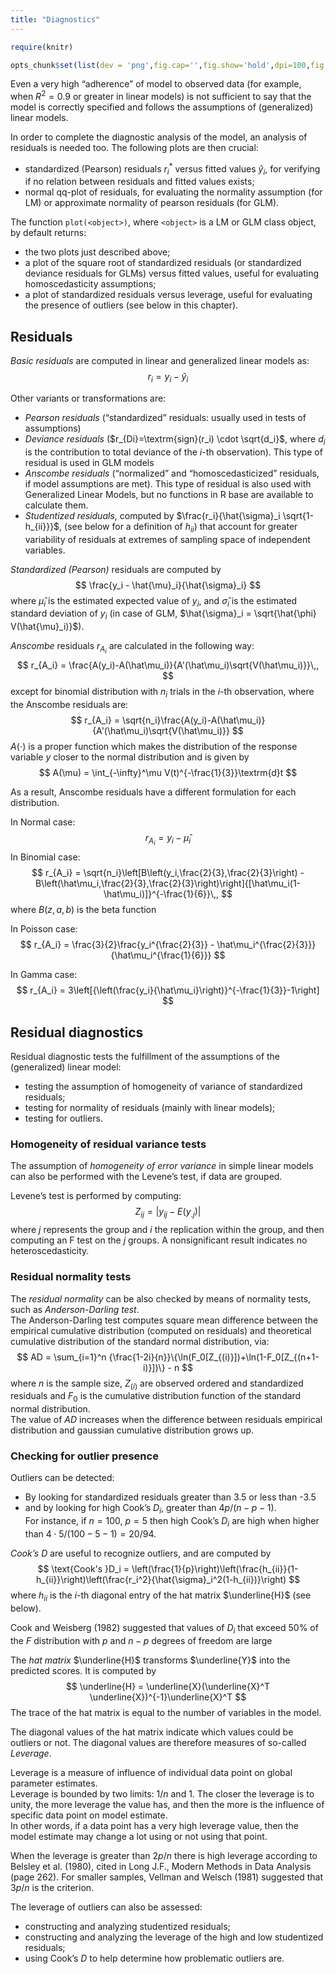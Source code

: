 ```yaml
---
title: "Diagnostics"
---
```



```r
require(knitr)

opts_chunk$set(list(dev = 'png',fig.cap='',fig.show='hold',dpi=100,fig.width=7, fig.height=7,fig.pos='H!',fig.path="images/app-"))
```

 
Even a very high "adherence" of model to observed data (for example, when $R^2 = 0.9$ or greater in linear models) is not sufficient to say that the model is correctly specified and follows the assumptions of (generalized) linear models.

In order to complete the diagnostic analysis of the model, an analysis of residuals is needed too. The following plots are then crucial:

* standardized (Pearson) residuals $r_i^*$ versus fitted values $\hat{y}_i$, for verifying if no relation between residuals and fitted values exists;
* normal qq-plot of residuals, for evaluating the normality assumption (for LM) or approximate normality of pearson residuals (for GLM).

The function `plot(<object>)`, where `<object>` is a LM or GLM class object, by default returns:

* the two plots just described above;
* a plot of the square root of standardized residuals (or standardized deviance residuals for GLMs) versus fitted values, useful for evaluating homoscedasticity assumptions;
* a plot of standardized residuals versus leverage, useful for evaluating the presence of outliers (see below in this chapter).

## Residuals

*Basic residuals* are computed in linear and generalized linear models as:
$$
r_i = y_i - \hat{y}_i
$$

Other variants or transformations are:

* _Pearson residuals_ ("standardized" residuals: usually used in tests of assumptions)
* _Deviance residuals_ ($r_{Di}=\textrm{sign}(r_i) \cdot \sqrt{d_i}$, where $d_i$ is the contribution to total deviance of the $i$-th observation). This type of residual is used in GLM models
* _Anscombe residuals_ ("normalized" and "homoscedasticized" residuals, if model assumptions are met). This type of residual is also used with Generalized Linear Models, but no functions in R base are available to calculate them.
* _Studentized residuals_, computed by $\frac{r_i}{\hat{\sigma}_i \sqrt{1-h_{ii}}}$, (see below for a definition of $h_{ii}$) that account for greater variability of residuals at extremes of sampling space of independent variables.


_Standardized (Pearson)_ residuals are computed by 
      $$
      \frac{y_i - \hat{\mu}_i}{\hat{\sigma}_i}
      $$
where $\hat{\mu}_i$ is the estimated expected value of $y_i$, and $\hat{\sigma}_i$ is the estimated standard deviation of $y_i$ (in case of GLM, $\hat{\sigma}_i = \sqrt{\hat{\phi} V(\hat{\mu}_i)}$). 

_Anscombe_ residuals $r_{A_i}$ are calculated in the following way:
$$
r_{A_i} = \frac{A(y_i)-A(\hat\mu_i)}{A'(\hat\mu_i)\sqrt{V(\hat\mu_i)}}\,,
$$
except for binomial distribution with $n_i$ trials in the $i$-th observation, where the Anscombe residuals are:
$$
r_{A_i} = \sqrt{n_i}\frac{A(y_i)-A(\hat\mu_i)}{A'(\hat\mu_i)\sqrt{V(\hat\mu_i)}}
$$
$A(\cdot)$ is a proper function which makes the distribution of the response variable $y$ closer to the normal distribution and is given by
$$
A(\mu) = \int_{-\infty}^\mu V(t)^{-\frac{1}{3}}\textrm{d}t
$$

As a result, Anscombe residuals have a different formulation for each distribution.

In Normal case:
$$
r_{A_i} = y_i - \hat\mu_i
$$
In  Binomial case: 
$$
r_{A_i} = \sqrt{n_i}\left[B\left(y_i,\frac{2}{3},\frac{2}{3}\right) - B\left(\hat\mu_i,\frac{2}{3},\frac{2}{3}\right)\right]{[\hat\mu_i(1-\hat\mu_i)]}^{-\frac{1}{6}}\,,
$$
where $B(z,a,b)$ is the beta function

In Poisson case:
$$
r_{A_i} = \frac{3}{2}\frac{y_i^{\frac{2}{3}} - \hat\mu_i^{\frac{2}{3}}}{\hat\mu_i^{\frac{1}{6}}}
$$

In Gamma case: 
$$
r_{A_i} = 3\left[{\left(\frac{y_i}{\hat\mu_i}\right)}^{-\frac{1}{3}}-1\right]
$$

## Residual diagnostics
Residual diagnostic tests the fulfillment of the assumptions of the (generalized) linear model:

* testing the assumption of homogeneity of variance of standardized residuals;
* testing for normality of residuals (mainly with linear models);
* testing for outliers.

### Homogeneity of residual variance tests

The assumption of _homogeneity of error variance_ in simple linear models can also be performed with the Levene's test, if data are grouped.

Levene's test is performed by computing:
      $$
      Z_{ij} = \vert y_{ij} - E(y_{.j}) \vert
      $$
where $j$ represents the group and $i$ the replication within the group, and then computing an F test on the $j$ groups.
A nonsignificant result indicates no heteroscedasticity.

### Residual normality tests

The _residual normality_ can be also checked by means of normality tests, such as *Anderson-Darling test*.  
The Anderson-Darling test computes square mean difference between the empirical cumulative distribution (computed on residuals) and theoretical cumulative distribution of the standard normal distribution, via: 
      $$ 
      AD = \sum_{i=1}^n {\frac{1-2i}{n}}\{\ln(F_0[Z_{(i)}])+\ln(1-F_0[Z_{(n+1-i)}])\} - n
      $$
where $n$ is the sample size, $Z_{(i)}$ are observed ordered and standardized residuals and $F_0$ is the cumulative distribution function of the standard normal distribution.  
The value of $AD$ increases when the difference between residuals empirical distribution and gaussian cumulative distribution grows up.


### Checking for outlier presence

Outliers can be detected:

* By looking for standardized residuals greater than 3.5 or less than -3.5
* and by looking for high Cook's $D_i$, greater than $4p/(n-p-1)$.  
  For instance, if $n = 100$, $p = 5$ then high Cook's $D_i$ are high when higher than $4 \cdot 5 / (100-5-1) = 20/94$.

*Cook's* $D$ are useful to recognize outliers, and are computed by
      $$
      \text{Cook's }D_i = \left(\frac{1}{p}\right)\left(\frac{h_{ii}}{1-h_{ii}}\right)\left(\frac{r_i^2}{\hat{\sigma}_i^2(1-h_{ii})}\right)
      $$
where $h_{ii}$ is the $i$-th diagonal entry of the hat matrix $\underline{H}$ (see below).

Cook and Weisberg (1982) suggested that values of $D_i$ that exceed 50\% of the $F$ distribution with $p$ and $n-p$ degrees of freedom are large

The *hat matrix* $\underline{H}$ transforms $\underline{Y}$ into the predicted scores. It is computed by
      $$
      \underline{H} = \underline{X}(\underline{X}^T \underline{X})^{-1}\underline{X}^T
      $$
The trace of the hat matrix is equal to the number of variables in the model.  

The diagonal values of the hat matrix indicate which values could be outliers or not.
The diagonal values are therefore measures of so-called _Leverage_.

Leverage is a measure of influence of individual data point on global parameter estimates.  
Leverage is bounded by two limits: $1/n$ and $1$. The closer the leverage is to unity, the more leverage the value has, and then the more is the influence of specific data point on model estimate.  
In other words, if a data point has a very high leverage value, then the model estimate may change a lot using or not using that point.

When the leverage is greater than $2p/n$ there is high leverage according to Belsley et al. (1980), cited in Long J.F., Modern Methods in Data Analysis (page 262). For smaller samples, Vellman and Welsch (1981) suggested that $3p/n$ is the criterion.

The leverage of outliers can also be assessed:

* constructing and analyzing studentized residuals;
* constructing and analyzing the leverage of the high and low studentized residuals;
* using Cook's $D$ to help determine how problematic outliers are.
